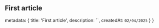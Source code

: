 ## First article

  metadata: {
    title: 'First article',
    description: ``,
    createdAt: `02/04/2025`
  }
}